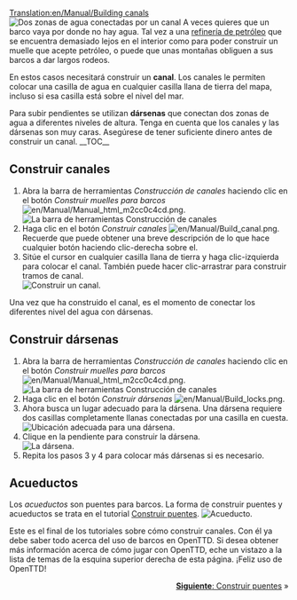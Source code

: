 [[Translation:en/Manual/Building canals]]
{{es/Manual/Tutorial/Tutorial}}
[[File:en/Manual/Canal.png|left|frame|Dos zonas de agua conectadas por un canal]]
A veces quieres que un barco vaya por donde no hay agua. Tal vez a una [[es/Refinería|refinería de petróleo]] que se encuentra demasiado lejos en el interior como para poder construir un muelle que acepte petróleo, o puede que unas montañas obliguen a sus barcos a dar largos rodeos.

En estos casos necesitará construir un '''canal'''. Los canales le permiten colocar una casilla de agua en cualquier casilla llana de tierra del mapa, incluso si esa casilla está sobre el nivel del mar.

Para subir pendientes se utilizan '''dársenas''' que conectan dos zonas de agua a diferentes niveles de altura. Tenga en cuenta que los canales y las dársenas son muy caras. Asegúrese de tener suficiente dinero antes de construir un canal.
__TOC__
<div style="clear: left"></div>
==Construir canales==
# Abra la barra de herramientas ''Construcción de canales'' haciendo clic en el botón ''Construir muelles para barcos'' [[File:en/Manual/Manual html m2cc0c4cd.png]].<br/>[[File:es/Manual/Dock toolbar.png|frame|none|La barra de herramientas Construcción de canales]]
# Haga clic en el botón ''Construir canales'' [[File:en/Manual/Build canal.png]]. Recuerde que puede obtener una breve descripción de lo que hace cualquier botón haciendo clic-derecha sobre el.
# Sitúe el cursor en cualquier casilla llana de tierra y haga clic-izquierda para colocar el canal. También puede hacer clic-arrastrar para construir tramos de canal.<br/>[[File:en/Manual/Building-canals-1.png|frame|none|Construir un canal.]]

Una vez que ha construido el canal, es el momento de conectar los diferentes nivel del agua con dársenas.

==Construir dársenas==
# Abra la barra de herramientas ''Construcción de canales'' haciendo clic en el botón ''Construir muelles para barcos'' [[File:en/Manual/Manual html m2cc0c4cd.png]].<br/>[[File:es/Manual/Dock toolbar.png|frame|none|La barra de herramientas Construcción de canales]]
# Haga clic en el botón ''Construir dársenas'' [[File:en/Manual/Build locks.png]].
# Ahora busca un lugar adecuado para la dársena. Una dársena requiere dos casillas completamente llanas conectadas por una casilla en cuesta.<br/>[[File:en/Manual/Building-canals-2.png|frame|none|Ubicación adecuada para una dársena.]]
# Clique en la pendiente para construir la dársena.<br/>[[File:en/Manual/Building-canals-3.png|frame|none|La dársena.]]
# Repita los pasos 3 y 4 para colocar más dársenas si es necesario.

==Acueductos==
Los ''acueductos'' son puentes para barcos. La forma de construir puentes y acueductos se trata en el tutorial [[es/Manual/Construir puentes|Construir puentes]].
[[File:en/Manual/Aqueduct.png|frame|none|Acueducto.]]

Este es el final de los tutoriales sobre cómo construir canales. Con él ya debe saber todo acerca del uso de barcos en OpenTTD. Si desea obtener más información acerca de cómo jugar con OpenTTD, eche un vistazo a la lista de temas de la esquina superior derecha de esta página. ¡Feliz uso de OpenTTD!

<span style="float: right">[[es/Manual/Construir puentes|'''Siguiente''': Construir puentes]] &raquo;</span>